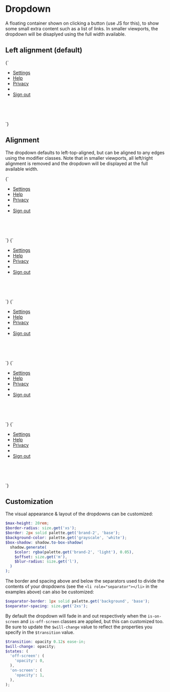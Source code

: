 
<Meta title="Atoms/Dropdown" />

# Dropdown

A floating container shown on clicking a button (use JS for this), to show some small extra content such as a list of links. In smaller viewports, the dropdown will be disaplyed using the full width available.

## Left alignment (default)

<Canvas>
  <Story name="Dropdown" inline={false} height="20rem">
    {`
      <div class="u-relative" style="height: 10rem; width: 30rem">
        <ul class="a-dropdown u-overflow-y-auto u-list-none">
          <li>
            <a href="/" class="a-button a-button--transparent a-button--menu u-h6">Settings</a>
          </li>
          <li>
            <a href="/" class="a-button a-button--transparent a-button--menu u-h6">Help</a>
          </li>
          <li>
            <a href="/" class="a-button a-button--transparent a-button--menu u-h6">Privacy</a>
          </li>
          <li role="separator"></li>
          <li>
            <a href="/" class="a-button a-button--transparent a-button--menu u-h6">Sign out</a>
          </li>
        </ul>
      </div>
    `}
  </Story>
</Canvas>

## Alignment

The dropdown defaults to left-top-aligned, but can be aligned to any edges using the modifier classes. Note that in smaller viewports, all left/right alignment is removed and the dropdown will be displayed at the full available width.

<Canvas>
  <Story name="a-dropdown--right" inline={false} height="20rem">
    {`
      <div class="u-relative" style="height: 10rem; width: 100%">
        <ul class="a-dropdown a-dropdown--right u-overflow-y-auto u-list-none">
          <li>
            <a href="/" class="a-button a-button--transparent a-button--menu u-h6">Settings</a>
          </li>
          <li>
            <a href="/" class="a-button a-button--transparent a-button--menu u-h6">Help</a>
          </li>
          <li>
            <a href="/" class="a-button a-button--transparent a-button--menu u-h6">Privacy</a>
          </li>
          <li role="separator"></li>
          <li>
            <a href="/" class="a-button a-button--transparent a-button--menu u-h6">Sign out</a>
          </li>
        </ul>
      </div>
    `}
  </Story>
  <Story name="a-dropdown--top" inline={false} height="20rem">
    {`
      <div class="u-relative u-flex" style="height: 10rem; width: 100%">
        <ul class="a-dropdown a-dropdown--top u-overflow-y-auto u-list-none">
          <li>
            <a href="/" class="a-button a-button--transparent a-button--menu u-h6">Settings</a>
          </li>
          <li>
            <a href="/" class="a-button a-button--transparent a-button--menu u-h6">Help</a>
          </li>
          <li>
            <a href="/" class="a-button a-button--transparent a-button--menu u-h6">Privacy</a>
          </li>
          <li role="separator"></li>
          <li>
            <a href="/" class="a-button a-button--transparent a-button--menu u-h6">Sign out</a>
          </li>
        </ul>
      </div>
    `}
  </Story>
  <Story name="a-dropdown--top a-dropdown--right" inline={false} height="20rem">
    {`
      <div class="u-relative u-flex" style="height: 10rem; width: 100%">
        <ul class="a-dropdown a-dropdown--top a-dropdown--right u-overflow-y-auto u-list-none">
          <li>
            <a href="/" class="a-button a-button--transparent a-button--menu u-h6">Settings</a>
          </li>
          <li>
            <a href="/" class="a-button a-button--transparent a-button--menu u-h6">Help</a>
          </li>
          <li>
            <a href="/" class="a-button a-button--transparent a-button--menu u-h6">Privacy</a>
          </li>
          <li role="separator"></li>
          <li>
            <a href="/" class="a-button a-button--transparent a-button--menu u-h6">Sign out</a>
          </li>
        </ul>
      </div>
    `}
  </Story>
  <Story name="a-dropdown--bottom dropdown--full" inline={false} height="20rem">
    {`
      <div class="u-relative u-flex" style="height: 10rem; width: 100%">
        <ul class="a-dropdown a-dropdown--full-width u-overflow-y-auto u-list-none">
          <li>
            <a href="/" class="a-button a-button--transparent a-button--menu u-h6">Settings</a>
          </li>
          <li>
            <a href="/" class="a-button a-button--transparent a-button--menu u-h6">Help</a>
          </li>
          <li>
            <a href="/" class="a-button a-button--transparent a-button--menu u-h6">Privacy</a>
          </li>
          <li role="separator"></li>
          <li>
            <a href="/" class="a-button a-button--transparent a-button--menu u-h6">Sign out</a>
          </li>
        </ul>
      </div>
    `}
  </Story>
  <Story name="a-dropdown--top dropdown--full" inline={false} height="20rem">
    {`
      <div class="u-relative u-flex" style="height: 10rem; width: 100%">
        <ul class="a-dropdown a-dropdown--top a-dropdown--full-width u-overflow-y-auto u-list-none">
          <li>
            <a href="/" class="a-button a-button--transparent a-button--menu u-h6">Settings</a>
          </li>
          <li>
            <a href="/" class="a-button a-button--transparent a-button--menu u-h6">Help</a>
          </li>
          <li>
            <a href="/" class="a-button a-button--transparent a-button--menu u-h6">Privacy</a>
          </li>
          <li role="separator"></li>
          <li>
            <a href="/" class="a-button a-button--transparent a-button--menu u-h6">Sign out</a>
          </li>
        </ul>
      </div>
    `}
  </Story>
</Canvas>

## Customization

The visual appearance & layout of the dropdowns can be customized:

```scss
$max-height: 20rem;
$border-radius: size.get('xs');
$border: 2px solid palette.get('brand-2', 'base');
$background-color: palette.get('grayscale', 'white');
$box-shadow: shadow.to-box-shadow(
  shadow.generate(
    $color: rgba(palette.get('brand-2', 'light'), 0.05),
    $offset: size.get('m'),
    $blur-radius: size.get('l'),
  )
);
```

The border and spacing above and below the separators used to divide the contents of your dropdowns (see the `<li role="separator"></li>` in the examples above) can also be customized:

```scss
$separator-border: 1px solid palette.get('background', 'base');
$separator-spacing: size.get('2xs');
```

By default the dropdown will fade in and out respectively when the `is-on-screen` and `is-off-screen` classes are applied, but this can customized too. Be sure to update the `$will-change` value to reflect the properties you specify in the `$transition` value.

```scss
$transition: opacity 0.12s ease-in;
$will-change: opacity;
$states: (
  'off-screen': (
    'opacity': 0,
  ),
  'on-screen': (
    'opacity': 1,
  ),
);
```
